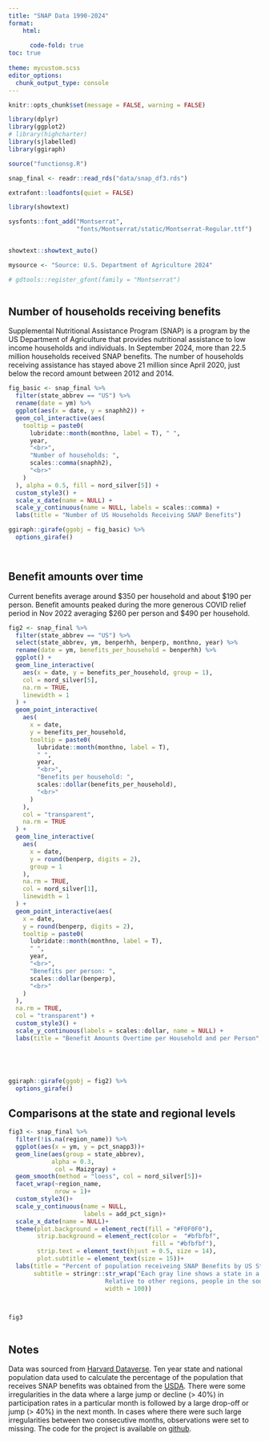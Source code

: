 ```yaml
---
title: "SNAP Data 1990-2024"
format: 
    html:
      
      code-fold: true 
toc: true
  
theme: mycustom.scss
editor_options: 
  chunk_output_type: console
---
```


```r

knitr::opts_chunk$set(message = FALSE, warning = FALSE)

library(dplyr)
library(ggplot2)
# library(highcharter)
library(sjlabelled)
library(ggiraph)

source("functionsg.R")

snap_final <- readr::read_rds("data/snap_df3.rds")

extrafont::loadfonts(quiet = FALSE)

library(showtext)

sysfonts::font_add("Montserrat",
                   "fonts/Montserrat/static/Montserrat-Regular.ttf")


showtext::showtext_auto()

mysource <- "Source: U.S. Department of Agriculture 2024"

# gdtools::register_gfont(family = "Montserrat")



```

## Number of households receiving benefits

Supplemental Nutritional Assistance Program (SNAP) is a program by the US Department of Agriculture that provides nutritional assistance to low income households and individuals. In September 2024, more than 22.5 million households received SNAP benefits. The number of households receiving assistance has stayed above 21 million since April 2020, just below the record amount between 2012 and 2014.

```r

fig_basic <- snap_final %>%
  filter(state_abbrev == "US") %>%
  rename(date = ym) %>%
  ggplot(aes(x = date, y = snaphh2)) +
  geom_col_interactive(aes(
    tooltip = paste0(
      lubridate::month(monthno, label = T), " ", 
      year,
      "<br>",
      "Number of households: ",
      scales::comma(snaphh2),
      "<br>"
    )
  ), alpha = 0.5, fill = nord_silver[5]) +
  custom_style3() +
  scale_x_date(name = NULL) +
  scale_y_continuous(name = NULL, labels = scales::comma) +
  labs(title = "Number of US Households Receiving SNAP Benefits")

ggiraph::girafe(ggobj = fig_basic) %>% 
  options_girafe()

  

```

## Benefit amounts over time

Current benefits average around \$350 per household and about \$190 per person. Benefit amounts peaked during the more generous COVID relief period in Nov 2022 averaging \$260 per person and \$490 per household.

```r


fig2 <- snap_final %>%
  filter(state_abbrev == "US") %>%
  select(state_abbrev, ym, benperhh, benperp, monthno, year) %>%
  rename(date = ym, benefits_per_household = benperhh) %>%
  ggplot() +
  geom_line_interactive(
    aes(x = date, y = benefits_per_household, group = 1),
    col = nord_silver[5],
    na.rm = TRUE,
    linewidth = 1
  ) +
  geom_point_interactive(
    aes(
      x = date,
      y = benefits_per_household,
      tooltip = paste0(
        lubridate::month(monthno, label = T),
        " ",
        year,
        "<br>",
        "Benefits per household: ",
        scales::dollar(benefits_per_household),
        "<br>"
      )
    ),
    col = "transparent",
    na.rm = TRUE
  ) +
  geom_line_interactive(
    aes(
      x = date,
      y = round(benperp, digits = 2),
      group = 1
    ),
    na.rm = TRUE,
    col = nord_silver[1],
    linewidth = 1
  ) +
  geom_point_interactive(aes(
    x = date,
    y = round(benperp, digits = 2),
    tooltip = paste0(
      lubridate::month(monthno, label = T),
      " ",
      year,
      "<br>",
      "Benefits per person: ",
      scales::dollar(benperp),
      "<br>"
    )
  ),
  na.rm = TRUE,
  col = "transparent") +
  custom_style3() +
  scale_y_continuous(labels = scales::dollar, name = NULL) +
  labs(title = "Benefit Amounts Overtime per Household and per Person", x = NULL)





ggiraph::girafe(ggobj = fig2) %>% 
  options_girafe()


```

## Comparisons at the state and regional levels

::: column-body-outset
```r


fig3 <- snap_final %>% 
  filter(!is.na(region_name)) %>% 
  ggplot(aes(x = ym, y = pct_snapp3))+
  geom_line(aes(group = state_abbrev),
            alpha = 0.3, 
             col = Maizgray) +
  geom_smooth(method = "loess", col = nord_silver[5])+
  facet_wrap(~region_name, 
             nrow = 1)+
  custom_style3()+
  scale_y_continuous(name = NULL, 
                     labels = add_pct_sign)+
  scale_x_date(name = NULL)+
  theme(plot.background = element_rect(fill = "#F0F0F0"), 
        strip.background = element_rect(color =  "#bfbfbf",
                                        fill = "#bfbfbf"), 
        strip.text = element_text(hjust = 0.5, size = 14), 
        plot.subtitle = element_text(size = 15))+
  labs(title = "Percent of population receiveing SNAP Benefits by US State and Region", 
       subtitle = stringr::str_wrap("Each gray line shows a state in a US region while the blue line shows the average for each region.\n 
                           Relative to other regions, people in the south are more likely to receive SNAP benefits. Despite near record high numbers of people that receive SNAP benefits, the percentage of the population that receive benefits has been on the decline since about 2014.", 
                           width = 100))

	

fig3



```
:::

## Notes

Data was sourced from [Harvard Dataverse](https://dataverse.harvard.edu/dataset.xhtml?persistentId=doi:10.7910/DVN/AMUKJ0). Ten year state and national population data used to calculate the percentage of the population that receives SNAP benefits was obtained from the [USDA](https://data.ers.usda.gov/reports.aspx?ID=17827). There were some irregularities in the data where a large jump or decline (\> 40%) in participation rates in a particular month is followed by a large drop-off or jump (\> 40%) in the next month. In cases where there were such large irregularities between two consecutive months, observations were set to missing. The code for the project is available on [github](https://github.com/mikyasduga/SNAP_data_viz).
